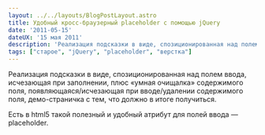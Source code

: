 ```yaml
---
layout: ../../layouts/BlogPostLayout.astro
title: Удобный кросс-браузерный placeholder с помощью jQuery
date: '2011-05-15'
dateUX: '15 мая 2011'
description: 'Реализация подсказки в виде, спозиционированная над полем ввода, исчезающая при заполнении, плюс «умная очищалка» содержимого поля, появляющаяся/исчезающая при вводе/удалении содержимого поля, демо-страничка с тем, что должно в итоге получиться.'
tags: ["старое", "jQuery", "placeholder", "верстка"]
---
```

Реализация подсказки в виде, спозиционированная над полем ввода, исчезающая при заполнении, плюс «умная очищалка» содержимого поля, появляющаяся/исчезающая при вводе/удалении содержимого поля, демо-страничка с тем, что должно в итоге получиться.

Есть в html5 такой полезный и удобный атрибут для полей ввода — placeholder.